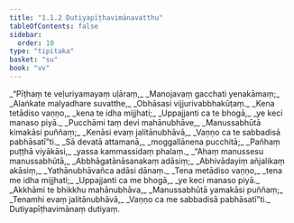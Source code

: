 ```yaml
---
title: "1.1.2 Dutiyapīṭhavimānavatthu"
tableOfContents: false
sidebar:
  order: 10
type: "tipitaka"
basket: "su"
book: "vv"
---
```



<DynamicBreadcrumb />

<Division number="8" book="vv" bookNo="19" page="2">

<Paragraph number="10" type="verses" book="vv">
_“Pīṭhaṃ te veḷuriyamayaṃ uḷāraṃ,_  
_Manojavaṃ gacchati yenakāmaṃ;_  
_Alaṅkate malyadhare suvatthe,_  
_Obhāsasi vijjurivabbhakūṭaṃ._  

</Paragraph>

</Division>
<Division number="9" book="vv" bookNo="19" page="2">

<Paragraph number="11" type="verses" book="vv">
_Kena tetādiso vaṇṇo,_  
_kena te idha mijjhati;_  
_Uppajjanti ca te bhogā,_  
_ye keci manaso piyā._  

</Paragraph>

</Division>
<Division number="10" book="vv" bookNo="19" page="2">

<Paragraph number="12" type="verses" book="vv">
_Pucchāmi taṃ devi mahānubhāve,_  
_Manussabhūtā kimakāsi puññaṃ;_  
_Kenāsi evaṃ jalitānubhāvā,_  
_Vaṇṇo ca te sabbadisā pabhāsatī”ti._  

</Paragraph>

</Division>
<Division number="11" book="vv" bookNo="19" page="2">

<Paragraph number="13" type="verses" book="vv">
_Sā devatā attamanā,_  
_moggallānena pucchitā;_  
_Pañhaṃ puṭṭhā viyākāsi,_  
_yassa kammassidaṃ phalaṃ._  

</Paragraph>

</Division>
<Division number="12" book="vv" bookNo="19" page="2">

<Paragraph number="14" type="verses" book="vv">
_“Ahaṃ manussesu manussabhūtā,_  
_Abbhāgatānāsanakaṃ adāsiṃ;_  
_Abhivādayiṃ añjalikaṃ akāsiṃ,_  
_Yathānubhāvañca adāsi dānaṃ._  

</Paragraph>

</Division>
<Division number="13" book="vv" bookNo="19" page="3">

<Paragraph number="15" type="verses" book="vv">
_Tena metādiso vaṇṇo,_  
_tena me idha mijjhati;_  
_Uppajjanti ca me bhogā,_  
_ye keci manaso piyā._  

</Paragraph>

</Division>
<Division number="14" book="vv" bookNo="19" page="3">

<Paragraph number="16" type="verses" book="vv">
_Akkhāmi te bhikkhu mahānubhāva,_  
_Manussabhūtā yamakāsi puññaṃ;_  
_Tenamhi evaṃ jalitānubhāvā,_  
_Vaṇṇo ca me sabbadisā pabhāsatī”ti._  


</Paragraph>
</Division>

<Paragraph number="17" type="center" book="vv">
Dutiyapīṭhavimānaṃ dutiyaṃ.
</Paragraph>